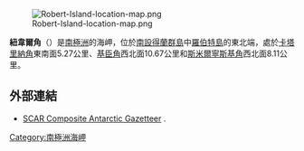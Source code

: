 [[Image:Robert-Island-location-map.png|thumb]]

'''紐韋爾角'''（{{lang-en|Newell Point}}）是[[南極洲|南極洲]]的海岬，位於[[南設得蘭群島|南設得蘭群島]]中[[羅伯特島|羅伯特島]]的東北端，處於[[卡塔里納角|卡塔里納角]]東南面5.27公里、[[基臣角|基臣角]]西北面10.67公里和[[斯米爾寧斯基角|斯米爾寧斯基角]]西北面8.11公里。

{{coord|62|20|13.5|S|59|31|14|W|display=title}}

==外部連結==
* [http://data.aad.gov.au/aadc/gaz/scar/ SCAR Composite Antarctic Gazetteer] {{WebCite|url=https://www.webcitation.org/5ug2CfC7m?url=http://data.aad.gov.au/aadc/gaz/scar/ |date=20101202140255 |dateformat=iso }}.

{{Antarctica-geo-stub}}
[[Category:南極洲海岬|Category:南極洲海岬]]